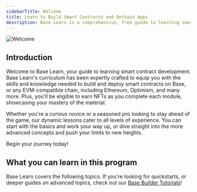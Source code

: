 ```yaml
---
sidebarTitle: Welcome
title: Learn to Build Smart Contracts and Onchain Apps
description: Base Learn is a comprehensive, free guide to learning smart contract and onchain app development.
---
```




![Welcome](../images/learn/welcome/Base_Learn_Hero.png)


## Introduction

Welcome to Base Learn, your guide to learning smart contract development. Base Learn's curriculum has been expertly crafted to equip you with the skills and knowledge needed to build and deploy smart contracts on Base, or any EVM-compatible chain, including Ethereum, Optimism, and many more. Plus, you'll be eligible to earn NFTs as you complete each module, showcasing your mastery of the material.

Whether you're a curious novice or a seasoned pro looking to stay ahead of the game, our dynamic lessons cater to all levels of experience. You can start with the basics and work your way up, or dive straight into the more advanced concepts and push your limits to new heights.

Begin your journey today!

## What you can learn in this program

Base Learn covers the following topics. If you're looking for quickstarts, or deeper guides on advanced topics, check out our [Base Builder Tutorials](https://docs.base.org/learn/welcome)!


<LearningObjectives />


